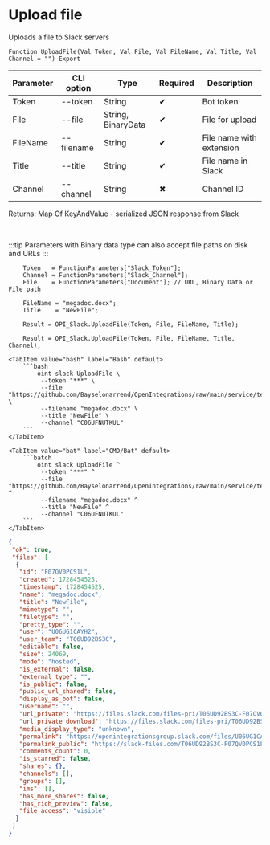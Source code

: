 ﻿---
sidebar_position: 2
description: Upload file and other functions to work with Slack in the Open Integration Package, a free open-source integration library for 1C:Enterprise 8, OneScript and CLI
keywords: [1C, 1С, 1С:Enterprise, 1С:Enterprise 8.3, API, Integration, Services, Exchange, OneScript, CLI, Slack]
---


# Upload file
 Uploads a file to Slack servers



`Function UploadFile(Val Token, Val File, Val FileName, Val Title, Val Channel = "") Export`

  | Parameter | CLI option | Type | Required | Description |
  |-|-|-|-|-|
  | Token | --token | String | &#x2714; | Bot token |
  | File | --file | String, BinaryData | &#x2714; | File for upload |
  | FileName | --filename | String | &#x2714; | File name with extension |
  | Title | --title | String | &#x2714; | File name in Slack |
  | Channel | --channel | String | &#x2716; | Channel ID |

  
  Returns:  Map Of KeyAndValue - serialized JSON response from Slack

<br/>

:::tip
Parameters with Binary data type can also accept file paths on disk and URLs
:::
<br/>



```bsl title="1C:Enterprise/OneScript code example"
    Token   = FunctionParameters["Slack_Token"];
    Channel = FunctionParameters["Slack_Channel"];
    File    = FunctionParameters["Document"]; // URL, Binary Data or File path

    FileName = "megadoc.docx";
    Title    = "NewFile";

    Result = OPI_Slack.UploadFile(Token, File, FileName, Title);

    Result = OPI_Slack.UploadFile(Token, File, FileName, Title, Channel);
```
 

 <Tabs>
  
    <TabItem value="bash" label="Bash" default>
        ```bash
            oint slack UploadFile \
             --token "***" \
             --file "https://github.com/Bayselonarrend/OpenIntegrations/raw/main/service/test_data/document.docx" \
             --filename "megadoc.docx" \
             --title "NewFile" \
             --channel "C06UFNUTKUL"
        ```
    </TabItem>
  
    <TabItem value="bat" label="CMD/Bat" default>
        ```batch
            oint slack UploadFile ^
             --token "***" ^
             --file "https://github.com/Bayselonarrend/OpenIntegrations/raw/main/service/test_data/document.docx" ^
             --filename "megadoc.docx" ^
             --title "NewFile" ^
             --channel "C06UFNUTKUL"
        ```
    </TabItem>
</Tabs>


```json title="Result"
{
 "ok": true,
 "files": [
  {
   "id": "F07QV0PCS1L",
   "created": 1728454525,
   "timestamp": 1728454525,
   "name": "megadoc.docx",
   "title": "NewFile",
   "mimetype": "",
   "filetype": "",
   "pretty_type": "",
   "user": "U06UG1CAYH2",
   "user_team": "T06UD92BS3C",
   "editable": false,
   "size": 24069,
   "mode": "hosted",
   "is_external": false,
   "external_type": "",
   "is_public": false,
   "public_url_shared": false,
   "display_as_bot": false,
   "username": "",
   "url_private": "https://files.slack.com/files-pri/T06UD92BS3C-F07QV0PCS1L/megadoc.docx",
   "url_private_download": "https://files.slack.com/files-pri/T06UD92BS3C-F07QV0PCS1L/download/megadoc.docx",
   "media_display_type": "unknown",
   "permalink": "https://openintegrationsgroup.slack.com/files/U06UG1CAYH2/F07QV0PCS1L/megadoc.docx",
   "permalink_public": "https://slack-files.com/T06UD92BS3C-F07QV0PCS1L-dec85076a5",
   "comments_count": 0,
   "is_starred": false,
   "shares": {},
   "channels": [],
   "groups": [],
   "ims": [],
   "has_more_shares": false,
   "has_rich_preview": false,
   "file_access": "visible"
  }
 ]
}
```
